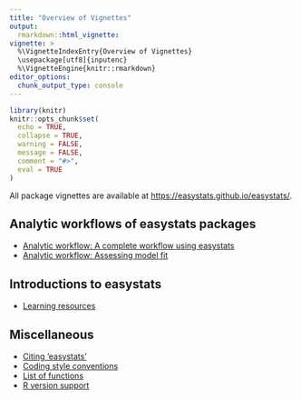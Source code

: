 ```yaml
---
title: "Overview of Vignettes"
output:
  rmarkdown::html_vignette:
vignette: >
  %\VignetteIndexEntry{Overview of Vignettes}
  \usepackage[utf8]{inputenc}
  %\VignetteEngine{knitr::rmarkdown}
editor_options:
  chunk_output_type: console
---
```


```r
library(knitr)
knitr::opts_chunk$set(
  echo = TRUE,
  collapse = TRUE,
  warning = FALSE,
  message = FALSE,
  comment = "#>",
  eval = TRUE
)
```

All package vignettes are available at [https://easystats.github.io/easystats/](https://easystats.github.io/easystats/).

## Analytic workflows of easystats packages

* [Analytic workflow: A complete workflow using easystats](https://easystats.github.io/easystats/articles/workflow_easystats.html)
* [Analytic workflow: Assessing model fit](https://easystats.github.io/easystats/articles/workflow_performance.html)

## Introductions to easystats

* [Learning resources](https://easystats.github.io/easystats/articles/resources.html)

## Miscellaneous

* [Citing 'easystats'](https://easystats.github.io/easystats/articles/citation.html)
* [Coding style conventions](https://easystats.github.io/easystats/articles/conventions.html)
* [List of functions](https://easystats.github.io/easystats/articles/list_of_functions.html)
* [R version support](https://easystats.github.io/easystats/articles/version_policy.html)
